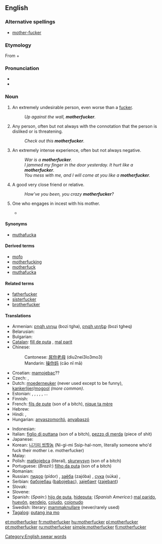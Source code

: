 ==English==

===Alternative spellings===
* [[mother-fucker]]

===Etymology===
From {{term|mother|lang=en}} + {{term|fucker|lang=en}}

===Pronunciation===
* {{enPR|mŭth'er-fŭk'er, mŭth'ŭ-fŭk'er}}
* {{audio|en-us-motherfucker.ogg|Audio (US)}}

===Noun===
{{en-noun}}

# {{context|strongly vulgar|offensive}} An extremely undesirable person, even worse than a [[fucker]].
#: ''Up against the wall, '''motherfucker'''.''
# {{context|strongly vulgar}} Any person, often but not always with the connotation that the person is disliked or is threatening.
#: ''Check out this '''motherfucker'''.''
# {{context|markedly vulgar}} An extremely intense experience, often but not always negative.
#: ''War is a '''motherfucker'''.''
#: ''I jammed my finger in the door yesterday. It hurt like a '''motherfucker'''.''
#: ''You mess with me, and I will come at you like a '''motherfucker'''.''
# {{context|teasingly|friendly|jokingly}} A good very close friend or relative.
#: ''How’ve you been, you crazy '''motherfucker'''?''
# {{context|literal}} One who engages in incest with his mother.
#* {{seeCites}}

====Synonyms====
* [[muthafucka]]

====Derived terms====
* [[mofo]]
* [[motherfucking]]
* [[motherfuck]]
* [[muthafucka]]

====Related terms====
* [[fatherfucker]]
* [[sisterfucker]]
* [[brotherfucker]]

====Translations====
{{trans-top|generic term of abuse}}
* Armenian: [[բոզի տղա]] (bozi tgha), [[բոզի տղեք]] (bozi tgheq) {{p}}
* Belarusian: {{t|be|ублюдок|tr=ubludok|xs=Belarusian}}
* Bulgarian: {{t|bg|копеле|tr=kopele}}
* [[Catalan]]: [[fill de puta]] {{m}}, [[mal parit]] {{m}}
* Chinese:
*: Cantonese: [[屌你老母]] (diu2nei3lo3mo3)
*: Mandarin: [[操你妈]] (cāo nǐ mā)
* Croatian: [[mamojebac]]??
* Czech: {{t+|cs|zkurvysyn|m}}, {{t+|cs|mamrd|m}}
* Dutch: [[moederneuker]] (never used except to be funny), [[kankerlijer]]/[[mogool]] ''(more common)''.
* Estonian: {{t-|et|pede}}, {{t+|et|pederast}}, {{t|et|piider}}, {{t+|et|munn}}, {{t|et|türapea}}, {{t|et|vitupea}} ...
* Finnish: {{t+|fi|kusipää}}
* French: [[fils de pute]] (son of a bitch), [[nique ta mère]]
* Hebrew: {{t-|he|בן זונה|tr=ben zona}}
* Hindi: {{t-|hi|मादरचोद|tr=madarchod|xs=Hindi}}, {{t|hi|कमीने|tr=kamīnē|xs=Hindi}}
* Hungarian: [[anyaszomorító]], [[anyabaszó]]
{{trans-mid}}
* Indonesian: {{t|id|keparat|xs=Indonesian}}
* Italian: [[figlio di puttana]] (son of a bitch), [[pezzo di merda]] (piece of shit)
* Japanese: {{t|ja|くそったれ|tr=kusottare}}
* Korean: [[니기미 씹할놈]] (Ni-gi-mi Ssip-hal-nom, literally someone who'd fuck their mother i.e. motherfucker)
* Malay: {{t+|ms|pukimak|xs=Malay}}
* Polish: [[matkojebca]] (literal), [[skurwysyn]] (son of a bitch)
* Portuguese: (''Brazil:'') [[filho da puta]] (son of a bitch)
* Romanian: {{t|ro|nemernicule}}
* Russian: [[пидор]] (pídor) {{m}}, [[заёба]] (zajóba) {{m}}, [[сука]] (súka) {{m|f}},  {{t|ru|ублюдок|tr=ubljudok}}
* Serbian: [[бабојебац]] ([[babojebac]]), [[зајебант]] ([[zajebant]])
* Slovak: {{t|sk|hajzel}}
* Slovene: {{t|sl|pizdun}}
* Spanish: (''Spain:'') [[hijo de puta]], [[hideputa]]; (''Spanish America:'') [[mal parido]], [[huevón]], [[pendejo]], [[cojudo]], [[cojonudo]]
* Swedish: literary: [[mammaknullare]] (never/rarely used)
* [[Tagalog]]: [[putang ina mo]]
{{trans-bottom}}

[[Category:English swear words]]

[[et:motherfucker]]
[[fr:motherfucker]]
[[hu:motherfucker]]
[[pl:motherfucker]]
[[pt:motherfucker]]
[[ru:motherfucker]]
[[simple:motherfucker]]
[[fi:motherfucker]]